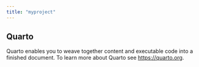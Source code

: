 ```yaml
---
title: "myproject"
---
```


## Quarto

Quarto enables you to weave together content and executable code into a finished document. To learn more about Quarto see <https://quarto.org>.
